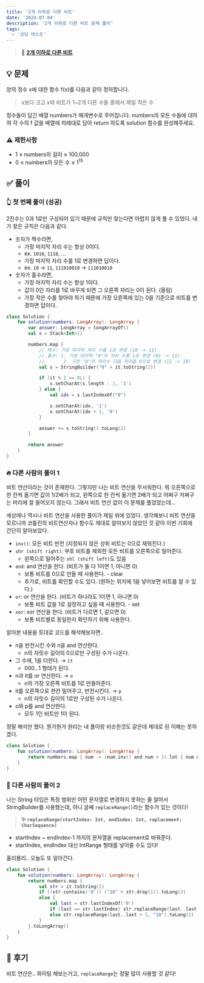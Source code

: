 ```yaml
---
title: '2개 이하로 다른 비트'
date: '2024-07-04'
description: '2개 이하로 다른 비트 문제 풀이'
tags:
  - '코딩 테스트'
---
```


> 📍 [**2개 이하로 다른 비트**](https://school.programmers.co.kr/learn/courses/30/lessons/77885)

## 💡 문제

양의 정수 x에 대한 함수 f(x)를 다음과 같이 정의합니다.

> x보다 크고 x와 비트가 1~2개 다른 수들 중에서 제일 작은 수

정수들이 담긴 배열 numbers가 매개변수로 주어집니다. numbers의 모든 수들에 대하여 각 수의 f 값을 배열에 차례대로 담아 return 하도록 solution 함수를 완성해주세요.

### ⚠️ 제한사항

- 1 ≤ numbers의 길이 ≤ 100,000
- 0 ≤ numbers의 모든 수 ≤ $1^{15}$

## ✅ 풀이

### 👆 첫 번째 풀이 (성공)

2진수는 0과 1로만 구성되어 있기 때문에 규칙만 찾는다면 어렵지 않게 풀 수 있었다. 내가 찾은 규칙은 다음과 같다.

- 숫자가 짝수라면,
  - 가장 마지막 자리 수는 항상 0이다.
  - ex. `1010`, `1110`, ...
  - 가장 마지막 자리 수를 1로 변경하면 답이다.
  - ex. `10` → `11`, `111010010` → `111010010`
- 숫자가 홀수라면,
  - 가장 마지막 자리 수는 항상 1이다.
  - 값이 0인 자리를 1로 바꾸게 되면 그 오른쪽 자리는 0이 된다. (올림)
  - 가장 작은 수를 찾아야 하기 때문에 가장 오른쪽에 있는 0을 기준으로 비트를 변경하면 답이다.

```kotlin
class Solution {
    fun solution(numbers: LongArray): LongArray {
        var answer: LongArray = longArrayOf()
        val s = Stack<Int>()

        numbers.map { 
            // 짝수: 가장 마지막 자리 수를 1로 변경 (10 -> 11)
            // 홀수: 1. 가장 마지막 "0"의 자리 수를 1로 변경 (01 -> 11)
            //       2. 구한 "0"의 자리수 다음 자리를 0으로 변경 (11 -> 10)
            val s = StringBuilder("0" + it.toString(2))

            if (it % 2 == 0L) {
                s.setCharAt(s.length - 1, '1')
            } else {
                val idx = s.lastIndexOf("0")

                s.setCharAt(idx, '1')
                s.setCharAt(idx + 1, '0')
            }

            answer += s.toString().toLong(2)
        }

        return answer
    }
}
```

### 🔥 다른 사람의 풀이 1

비트 연산이라는 것이 존재한다. 그렇지만 나는 비트 연산을 무서워한다. 뭐 오른쪽으로 한 칸씩 옮기면 값이 1/2배가 되고, 왼쪽으로 한 칸씩 옮기면 2배가 되고 어쩌구 저쩌구는 머리에 잘 들어오지 않는다. 그래서 비트 연산 없이 이 문제를 풀었었는데...

세상에나 역시나 비트 연산을 사용한 풀이가 제일 위에 있었다. 생각해보니 비트 연산을 모르니까 코틀린의 비트연산자나 함수도 제대로 알아보지 않았던 것 같아 이번 기회에 간단히 알아보았다.

- `inv()`: 모든 비트 반전 (지정되지 않은 상위 비트는 0으로 채워진다.)
- `shr (shift right)`: 부호 비트를 제외한 모든 비트를 오른쪽으로 밀어준다.
  - 왼쪽으로 밀어주는 `shl (shift left)`도 있음
- `and`: and 연산을 한다. (비트가 둘 다 1이면 1, 아니면 0)
  - 보통 비트를 0으로 만들 때 사용한다. - clear
  - 추가로, 비트를 확인할 수도 있다. (원하는 위치에 1을 넣어보면 비트를 알 수 있다.)
- `or`: or 연산을 한다. (비트가 하나라도 1이면 1, 아니면 0)
  - 보통 비트 값을 1로 설정하고 싶을 때 사용한다. - set
- `xor`: xor 연산을 한다. (비트가 다르면 1, 같으면 0)
  - 보통 비트별로 동일한지 확인하기 위해 사용한다.

알아본 내용을 토대로 코드를 해석해보자면..

- n을 반전시킨 수와 n을 and 연산한다.
  - n의 자릿수 길이의 0으로만 구성된 수가 나온다.
- 그 수에, 1을 더한다. → `it`
  - 000...1 형태가 된다.
- n과 it를 or 연산한다. → `o`
  - n의 가장 오른쪽 비트를 1로 만들어준다.
- it를 오른쪽으로 한칸 밀어주고, 반전시킨다. → `p`
  - n의 자릿수 길이의 1로만 구성된 수가 나온다.
- o와 p를 and 연산한다.
  - 모두 1인 비트만 1이 된다.
  
정말 해석만 했다. 뭔가뭔가 원리는 내 풀이랑 비슷한것도 같은데 제대로 된 이해는 못하겠다.

```kotlin
class Solution {
    fun solution(numbers: LongArray): LongArray {
        return numbers.map { num -> (num.inv() and num + 1).let { num or it and (it shr 1).inv() } }.toLongArray()
    }
}
```

### 🤯 다른 사람의 풀이 2

나는 String 타입은 특정 범위만 어떤 문자열로 변경하지 못하는 줄 알아서 StringBuilder를 사용했는데, 아니 글쎄 `replaceRange()`라는 함수가 있는 것이다!

> **✨ `replaceRange(startIndex: Int, endIndex: Int, replacement: CharSequence)`**
- startIndex ~ endIndex-1 까지의 문자열을 replacement로 바꿔준다.
- startIndex, endIndex 대신 IntRange 형태를 넣어줄 수도 있다!

홀리몰리.. 오늘도 또 알아간다.

```kotlin
class Solution {
    fun solution(numbers: LongArray): LongArray {
        return numbers.map {
            val str = it.toString(2)
            if (!str.contains('0')) ("10" + str.drop(1)).toLong(2)
            else {
                val last = str.lastIndexOf('0')
                if (last == str.lastIndex) str.replaceRange(last..last, "1").toLong(2)
                else str.replaceRange(last..last + 1, "10").toLong(2)
            }
        }.toLongArray()
    }
}
```

## 💭 후기

비트 연산은.. 화이팅 해보는거고, `replaceRange`는 정말 많이 사용할 것 같다!
